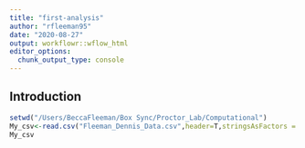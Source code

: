 ```yaml
---
title: "first-analysis"
author: "rfleeman95"
date: "2020-08-27"
output: workflowr::wflow_html
editor_options:
  chunk_output_type: console
---
```


## Introduction

```r
setwd("/Users/BeccaFleeman/Box Sync/Proctor_Lab/Computational")
My_csv<-read.csv("Fleeman_Dennis_Data.csv",header=T,stringsAsFactors = F)
My_csv
```

